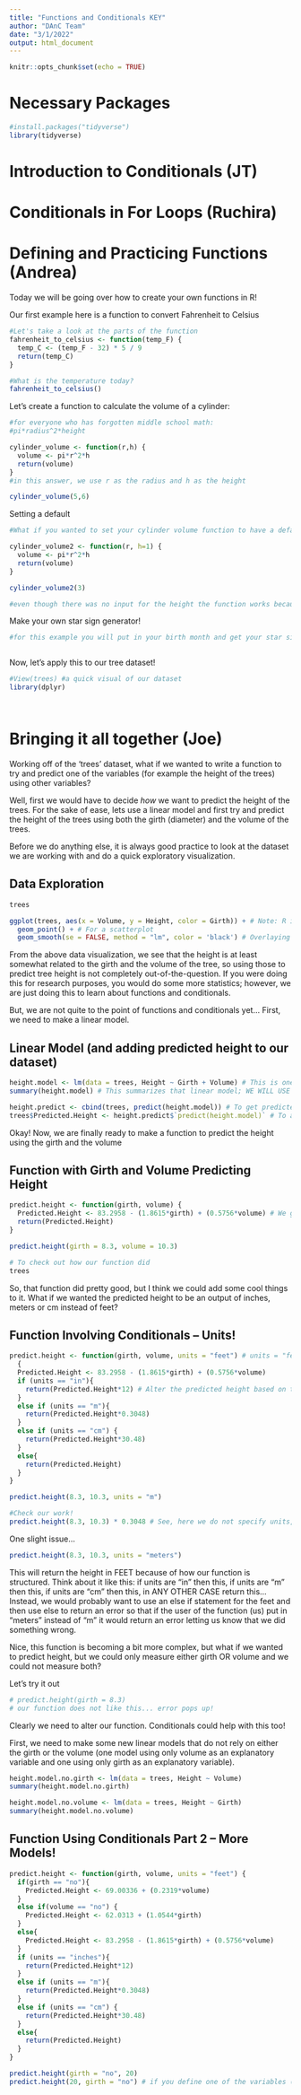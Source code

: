 ```yaml
---
title: "Functions and Conditionals KEY"
author: "DAnC Team"
date: "3/1/2022"
output: html_document
---
```


```r
knitr::opts_chunk$set(echo = TRUE)
```

# Necessary Packages
```r
#install.packages("tidyverse")
library(tidyverse)
```

# Introduction to Conditionals (JT)

# Conditionals in For Loops (Ruchira)

# Defining and Practicing Functions (Andrea)

Today we will be going over how to create your own functions in R!

Our first example here is a function to convert Fahrenheit to Celsius
```r
#Let's take a look at the parts of the function 
fahrenheit_to_celsius <- function(temp_F) {
  temp_C <- (temp_F - 32) * 5 / 9
  return(temp_C)
}

#What is the temperature today?
fahrenheit_to_celsius()
```

Let's create a function to calculate the volume of a cylinder:

```r
#for everyone who has forgotten middle school math:
#pi*radius^2*height

cylinder_volume <- function(r,h) {
  volume <- pi*r^2*h
  return(volume)
}
#in this answer, we use r as the radius and h as the height

cylinder_volume(5,6)


```

Setting a default 

```r
#What if you wanted to set your cylinder volume function to have a default of 1?

cylinder_volume2 <- function(r, h=1) {
  volume <- pi*r^2*h
  return(volume)
}

cylinder_volume2(3)

#even though there was no input for the height the function works because a default of 1 is set 

```


Make your own star sign generator!

```r
#for this example you will put in your birth month and get your star sign



```



Now, let's apply this to our tree dataset!
```r
#View(trees) #a quick visual of our dataset
library(dplyr)




```


# Bringing it all together (Joe)

Working off of the 'trees' dataset, what if we wanted to write a function to try and predict one of the variables (for example the height of the trees) using other variables?

Well, first we would have to decide *how* we want to predict the height of the trees. For the sake of ease, lets use a linear model and first try and predict the height of the trees using both the girth (diameter) and the volume of the trees.

Before we do anything else, it is always good practice to look at the dataset we are working with and do a quick exploratory visualization.

## Data Exploration
```r
trees

ggplot(trees, aes(x = Volume, y = Height, color = Girth)) + # Note: R is case-sensitive
  geom_point() + # For a scatterplot
  geom_smooth(se = FALSE, method = "lm", color = 'black') # Overlaying a linear model without the standard error bar (and specifying the color to black)
```

From the above data visualization, we see that the height is at least somewhat related to the girth and the volume of the tree, so using those to predict tree height is not completely out-of-the-question. If you were doing this for research purposes, you would do some more statistics; however, we are just doing this to learn about functions and conditionals.

But, we are not quite to the point of functions and conditionals yet... First, we need to make a linear model.

## Linear Model (and adding predicted height to our dataset)
```r
height.model <- lm(data = trees, Height ~ Girth + Volume) # This is one way to make a linear model where you specify the dataset, and then specify your explanatory variables (girth and volume) and your response variable (height)
summary(height.model) # This summarizes that linear model; WE WILL USE THIS LATER

height.predict <- cbind(trees, predict(height.model)) # To get predicted values of height from the linear model
trees$Predicted.Height <- height.predict$`predict(height.model)` # To add those predicted values to our dataset
```

Okay! Now, we are finally ready to make a function to predict the height using the girth and the volume

## Function with Girth and Volume Predicting Height
```r
predict.height <- function(girth, volume) {
  Predicted.Height <- 83.2958 - (1.8615*girth) + (0.5756*volume) # We get these values from the summary(height.model) above!
  return(Predicted.Height)
}

predict.height(girth = 8.3, volume = 10.3)

# To check out how our function did
trees
```

So, that function did pretty good, but I think we could add some cool things to it. What if we wanted the predicted height to be an output of inches, meters or cm instead of feet?

## Function Involving Conditionals -- Units!
```r
predict.height <- function(girth, volume, units = "feet") # units = "feet" in the parentheses of the funtion sets feet as the default (if you do not specify any units, it will return in feet)
  { 
  Predicted.Height <- 83.2958 - (1.8615*girth) + (0.5756*volume)
  if (units == "in"){
    return(Predicted.Height*12) # Alter the predicted height based on the conversion factors for the units
  }
  else if (units == "m"){
    return(Predicted.Height*0.3048)
  }
  else if (units == "cm") {
    return(Predicted.Height*30.48)
  }
  else{
    return(Predicted.Height)
  }
}

predict.height(8.3, 10.3, units = "m")

#Check our work!
predict.height(8.3, 10.3) * 0.3048 # See, here we do not specify units, but the output would be in feet because we specified feet as the default
```

One slight issue...
```r
predict.height(8.3, 10.3, units = "meters")
```
This will return the height in FEET because of how our function is structured. Think about it like this: if units are "in" then this, if units are "m" then this, if units are "cm" then this, in ANY OTHER CASE return this... Instead, we would probably want to use an else if statement for the feet and then use else to return an error so that if the user of the function (us) put in "meters" instead of "m" it would return an error letting us know that we did something wrong.

Nice, this function is becoming a bit more complex, but what if we wanted to predict height, but we could only measure either girth OR volume and we could not measure both?

Let's try it out
```r
# predict.height(girth = 8.3)
# our function does not like this... error pops up!
```

Clearly we need to alter our function. Conditionals could help with this too!

First, we need to make some new linear models that do not rely on either the girth or the volume (one model using only volume as an explanatory variable and one using only girth as an explanatory variable).
```r
height.model.no.girth <- lm(data = trees, Height ~ Volume)
summary(height.model.no.girth)

height.model.no.volume <- lm(data = trees, Height ~ Girth)
summary(height.model.no.volume)
```

## Function Using Conditionals Part 2 -- More Models!
```r
predict.height <- function(girth, volume, units = "feet") {
  if(girth == "no"){
    Predicted.Height <- 69.00336 + (0.2319*volume)
  }
  else if(volume == "no") {
    Predicted.Height <- 62.0313 + (1.0544*girth)
  }
  else{
    Predicted.Height <- 83.2958 - (1.8615*girth) + (0.5756*volume)
  }
  if (units == "inches"){
    return(Predicted.Height*12)
  }
  else if (units == "m"){
    return(Predicted.Height*0.3048)
  }
  else if (units == "cm") {
    return(Predicted.Height*30.48)
  }
  else{
    return(Predicted.Height)
  }
}

predict.height(girth = "no", 20)
predict.height(20, girth = "no") # if you define one of the variables (and units is the default in this case, then it does not matter which order you place the variables)
```

